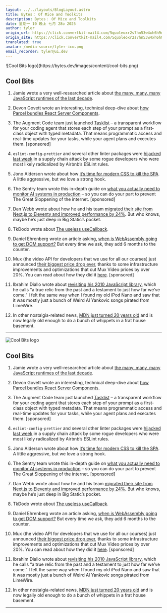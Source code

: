 ```yaml
---
layout: ../../layouts/BlogLayout.astro
title: Bytes： Of Mice and Toolkits
description: Bytes： Of Mice and Toolkits
date: 星期一 10 晚上 七月 28o 2025
author: tyler
origin_url: https://click.convertkit-mail4.com/5quoleoxr2s7hn53w4xh6h9mqg344cnhxdov/wnh2h6uqov2or6h7/aHR0cHM6Ly9ieXRlcy5kZXYvYXJjaGl2ZXMvNDEy
origin_site: https://click.convertkit-mail4.com/5quoleoxr2s7hn53w4xh6h9mqg344cnhxdov/wnh2h6uqov2or6h7/aHR0cHM6Ly9ieXRlcy5kZXYvYXJjaGl2ZXMvNDEy
translated: true
avatar: /media-source/tyler-ico.png
email_recorder: tyler@ui.dev
---
```



<Reference client:only="react" title="Bytes： Of Mice and Toolkits" url="https://click.convertkit-mail4.com/5quoleoxr2s7hn53w4xh6h9mqg344cnhxdov/wnh2h6uqov2or6h7/aHR0cHM6Ly9ieXRlcy5kZXYvYXJjaGl2ZXMvNDEy" />

<Detail client:only="react">
	![Cool Bits logo](https://bytes.dev/images/content/cool-bits.png)

## Cool Bits

1.  Jamie wrote a very well-researched article about [the many, many, many JavaScript runtimes of the last decade](https://click.convertkit-mail4.com/5quoleoxr2s7hn53w4xh6h9mqg344cnhxdov/7qh7h2u94p24oktz/aHR0cHM6Ly9idXR0b25kb3duLmNvbS93aGF0ZXZlcl9qYW1pZS9hcmNoaXZlL3RoZS1tYW55LW1hbnktbWFueS1qYXZhc2NyaXB0LXJ1bnRpbWVzLW9mLXRoZS1sYXN0LWRlY2FkZS8=).
    
2.  Devon Govett wrote an interesting, technical deep-dive about [how Parcel bundles React Server Components](https://click.convertkit-mail4.com/5quoleoxr2s7hn53w4xh6h9mqg344cnhxdov/owhkhwuw8lm8r6cv/aHR0cHM6Ly9kZXZvbmdvdmV0dC5tZS9ibG9nL3BhcmNlbC1yc2MuaHRtbA==).
    
3.  The Augment Code team just launched [Tasklist](https://click.convertkit-mail4.com/5quoleoxr2s7hn53w4xh6h9mqg344cnhxdov/z2hgh7uedr2d37fp/aHR0cHM6Ly93d3cuYXVnbWVudGNvZGUuY29tL2Jsb2cvaG93LXdlLWJ1aWx0LXRhc2tsaXN0) – a transparent workflow for your coding agent that stores each step of your prompt as a first-class object with typed metadata. That means programmatic access and real-time updates for your tasks, while your agent plans and executes them. \[sponsored\]
    
4.  `eslint-config-prettier` and several other linter packages were [hijacked last week](https://click.convertkit-mail4.com/5quoleoxr2s7hn53w4xh6h9mqg344cnhxdov/p8hehqu475w7z5cq/aHR0cHM6Ly93d3cuYmxlZXBpbmdjb21wdXRlci5jb20vbmV3cy9zZWN1cml0eS9wb3B1bGFyLW5wbS1saW50ZXItcGFja2FnZXMtaGlqYWNrZWQtdmlhLXBoaXNoaW5nLXRvLWRyb3AtbWFsd2FyZS8=) in a supply chain attack by some rogue developers who were most likely radicalized by Airbnb’s ESLint rules.
    
5.  Jono Alderson wrote about how [it’s time for modern CSS to kill the SPA](https://click.convertkit-mail4.com/5quoleoxr2s7hn53w4xh6h9mqg344cnhxdov/x0hph3ue7dv7wlc5/aHR0cHM6Ly93d3cuam9ub2FsZGVyc29uLmNvbS9jb25qZWN0dXJlL2l0cy10aW1lLWZvci1tb2Rlcm4tY3NzLXRvLWtpbGwtdGhlLXNwYS8=). A little aggressive, but we love a strong hook.
    
6.  The Sentry team wrote this in-depth guide on [what you actually need to monitor AI systems in production](https://click.convertkit-mail4.com/5quoleoxr2s7hn53w4xh6h9mqg344cnhxdov/6qhehoul268272so/aHR0cHM6Ly9ibG9nLnNlbnRyeS5pby93aGF0LXlvdS1hY3R1YWxseS1uZWVkLXRvLW1vbml0b3ItYWktc3lzdGVtcy1pbi1wcm9kdWN0aW9uLz91dG1fY2FtcGFpZ249YWktZnkyNnEyLWFnZW50bW9uaXRvcmluZyZ1dG1fY29udGVudD1uZXdzbGV0dGVyLWFpLWFnZW50LXJhaHVsLWJsb2ctbGVhcm5tb3JlJnV0bV9tZWRpdW09cGFpZC1jb21tdW5pdHkmdXRtX3NvdXJjZT1ieXRlcw==) – so you can do your part to prevent The Great Sloppening of the internet. \[sponsored\]
    
7.  Dan Webb wrote about how he and his team [migrated their site from Next.js to Eleventy and improved performance by 24%](https://click.convertkit-mail4.com/5quoleoxr2s7hn53w4xh6h9mqg344cnhxdov/58hvh8ug9od9mmb6/aHR0cHM6Ly9ldGNoLmNvL2Jsb2cvd2UtbWlncmF0ZWQtb3VyLXNpdGUtdG8tZWxldmVudHktYW5kLWluY3JlYXNlZC1wZXJmb3JtYW5jZS1ieS0yNC1wZXJjZW50). But who knows, maybe he’s just deep in Big Static’s pocket.
    
8.  TkDodo wrote about [The useless useCallback](https://click.convertkit-mail4.com/5quoleoxr2s7hn53w4xh6h9mqg344cnhxdov/25h2h9u3o0po23f3/aHR0cHM6Ly90a2RvZG8uZXUvYmxvZy90aGUtdXNlbGVzcy11c2UtY2FsbGJhY2s=).
    
9.  Daniel Ehrenberg wrote an article asking, [when is WebAssembly going to get DOM support?](https://click.convertkit-mail4.com/5quoleoxr2s7hn53w4xh6h9mqg344cnhxdov/g3hnhwumzo8z3pur/aHR0cHM6Ly9xdWV1ZS5hY20ub3JnL2RldGFpbC5jZm0_aWQ9Mzc0NjE3NA==) But every time we ask, they add 6 months to the counter.
    
10.  Mux (the video API for developers that we use for all our courses) just announced [their biggest price drop ever](https://click.convertkit-mail4.com/5quoleoxr2s7hn53w4xh6h9mqg344cnhxdov/9qhzhdud23v2pnh9/aHR0cHM6Ly93d3cubXV4LmNvbS9ibG9nL3ByaWNlLWRyb3A=), thanks to some infrastructure improvements and optimizations that cut Mux Video prices by over 20%. You can read about how they did it [here](https://click.convertkit-mail4.com/5quoleoxr2s7hn53w4xh6h9mqg344cnhxdov/9qhzhdud23v2pnh9/aHR0cHM6Ly93d3cubXV4LmNvbS9ibG9nL3ByaWNlLWRyb3A=). \[sponsored\]
    
11.  Ibrahim Diallo wrote about [revisiting his 2010 JavaScript library](https://click.convertkit-mail4.com/5quoleoxr2s7hn53w4xh6h9mqg344cnhxdov/3ohphdu3d95d7xar/aHR0cHM6Ly9pZGlhbGxvLmNvbS9ibG9nL3JldmlzaXRpbmctbXktb2xkLWphdmFzY3JpcHQ=), which he calls “a true relic from the past and a testament to just how far we’ve come.” I felt the same way when I found my old iPod Nano and saw that it was mostly just a bunch of Weird Al Yankovic songs pirated from LimeWire.
    
12.  In other nostalgia-related news, [MDN just turned 20 years old](https://click.convertkit-mail4.com/5quoleoxr2s7hn53w4xh6h9mqg344cnhxdov/n2hohquvo59o3mt6/aHR0cHM6Ly9kZXZlbG9wZXIubW96aWxsYS5vcmcvZW4tVVMvYmxvZy9tZG4tdHVybnMtMjAv) and is now legally old enough to do a bunch of whippets in a frat house basement.
    

* * *


</Detail>

![Cool Bits logo](https://bytes.dev/images/content/cool-bits.png)

## Cool Bits

1. Jamie wrote a very well-researched article about [the many, many, many JavaScript runtimes of the last decade](https://click.convertkit-mail4.com/5quoleoxr2s7hn53w4xh6h9mqg344cnhxdov/7qh7h2u94p24oktz/aHR0cHM6Ly9idXR0b25kb3duLmNvbS93aGF0ZXZlcl9qYW1pZS9hcmNoaXZlL3RoZS1tYW55LW1hbnktbWFueS1qYXZhc2NyaXB0LXJ1bnRpbWVzLW9mLXRoZS1sYXN0LWRlY2FkZS8=).

2. Devon Govett wrote an interesting, technical deep-dive about [how Parcel bundles React Server Components](https://click.convertkit-mail4.com/5quoleoxr2s7hn53w4xh6h9mqg344cnhxdov/owhkhwuw8lm8r6cv/aHR0cHM6Ly9kZXZvbmdvdmV0dC5tZS9ibG9nL3BhcmNlbC1yc2MuaHRtbA==).

3. The Augment Code team just launched [Tasklist](https://click.convertkit-mail4.com/5quoleoxr2s7hn53w4xh6h9mqg344cnhxdov/z2hgh7uedr2d37fp/aHR0cHM6Ly93d3cuYXVnbWVudGNvZGUuY29tL2Jsb2cvaG93LXdlLWJ1aWx0LXRhc2tsaXN0) – a transparent workflow for your coding agent that stores each step of your prompt as a first-class object with typed metadata. That means programmatic access and real-time updates for your tasks, while your agent plans and executes them. \[sponsored]

4. `eslint-config-prettier` and several other linter packages were [hijacked last week](https://click.convertkit-mail4.com/5quoleoxr2s7hn53w4xh6h9mqg344cnhxdov/p8hehqu475w7z5cq/aHR0cHM6Ly93d3cuYmxlZXBpbmdjb21wdXRlci5jb20vbmV3cy9zZWN1cml0eS9wb3B1bGFyLW5wbS1saW50ZXItcGFja2FnZXMtaGlqYWNrZWQtdmlhLXBoaXNoaW5nLXRvLWRyb3AtbWFsd2FyZS8=) in a supply chain attack by some rogue developers who were most likely radicalized by Airbnb’s ESLint rules.

5. Jono Alderson wrote about how [it’s time for modern CSS to kill the SPA](https://click.convertkit-mail4.com/5quoleoxr2s7hn53w4xh6h9mqg344cnhxdov/x0hph3ue7dv7wlc5/aHR0cHM6Ly93d3cuam9ub2FsZGVyc29uLmNvbS9jb25qZWN0dXJlL2l0cy10aW1lLWZvci1tb2Rlcm4tY3NzLXRvLWtpbGwtdGhlLXNwYS8=). A little aggressive, but we love a strong hook.

6. The Sentry team wrote this in-depth guide on [what you actually need to monitor AI systems in production](https://click.convertkit-mail4.com/5quoleoxr2s7hn53w4xh6h9mqg344cnhxdov/6qhehoul268272so/aHR0cHM6Ly9ibG9nLnNlbnRyeS5pby93aGF0LXlvdS1hY3R1YWxseS1uZWVkLXRvLW1vbml0b3ItYWktc3lzdGVtcy1pbi1wcm9kdWN0aW9uLz91dG1fY2FtcGFpZ249YWktZnkyNnEyLWFnZW50bW9uaXRvcmluZyZ1dG1fY29udGVudD1uZXdzbGV0dGVyLWFpLWFnZW50LXJhaHVsLWJsb2ctbGVhcm5tb3JlJnV0bV9tZWRpdW09cGFpZC1jb21tdW5pdHkmdXRtX3NvdXJjZT1ieXRlcw==) – so you can do your part to prevent The Great Sloppening of the internet. \[sponsored]

7. Dan Webb wrote about how he and his team [migrated their site from Next.js to Eleventy and improved performance by 24%](https://click.convertkit-mail4.com/5quoleoxr2s7hn53w4xh6h9mqg344cnhxdov/58hvh8ug9od9mmb6/aHR0cHM6Ly9ldGNoLmNvL2Jsb2cvd2UtbWlncmF0ZWQtb3VyLXNpdGUtdG8tZWxldmVudHktYW5kLWluY3JlYXNlZC1wZXJmb3JtYW5jZS1ieS0yNC1wZXJjZW50). But who knows, maybe he’s just deep in Big Static’s pocket.

8. TkDodo wrote about [The useless useCallback](https://click.convertkit-mail4.com/5quoleoxr2s7hn53w4xh6h9mqg344cnhxdov/25h2h9u3o0po23f3/aHR0cHM6Ly90a2RvZG8uZXUvYmxvZy90aGUtdXNlbGVzcy11c2UtY2FsbGJhY2s=).

9. Daniel Ehrenberg wrote an article asking, [when is WebAssembly going to get DOM support?](https://click.convertkit-mail4.com/5quoleoxr2s7hn53w4xh6h9mqg344cnhxdov/g3hnhwumzo8z3pur/aHR0cHM6Ly9xdWV1ZS5hY20ub3JnL2RldGFpbC5jZm0_aWQ9Mzc0NjE3NA==) But every time we ask, they add 6 months to the counter.

10. Mux (the video API for developers that we use for all our courses) just announced [their biggest price drop ever](https://click.convertkit-mail4.com/5quoleoxr2s7hn53w4xh6h9mqg344cnhxdov/9qhzhdud23v2pnh9/aHR0cHM6Ly93d3cubXV4LmNvbS9ibG9nL3ByaWNlLWRyb3A=), thanks to some infrastructure improvements and optimizations that cut Mux Video prices by over 20%. You can read about how they did it [here](https://click.convertkit-mail4.com/5quoleoxr2s7hn53w4xh6h9mqg344cnhxdov/9qhzhdud23v2pnh9/aHR0cHM6Ly93d3cubXV4LmNvbS9ibG9nL3ByaWNlLWRyb3A=). \[sponsored]

11. Ibrahim Diallo wrote about [revisiting his 2010 JavaScript library](https://click.convertkit-mail4.com/5quoleoxr2s7hn53w4xh6h9mqg344cnhxdov/3ohphdu3d95d7xar/aHR0cHM6Ly9pZGlhbGxvLmNvbS9ibG9nL3JldmlzaXRpbmctbXktb2xkLWphdmFzY3JpcHQ=), which he calls “a true relic from the past and a testament to just how far we’ve come.” I felt the same way when I found my old iPod Nano and saw that it was mostly just a bunch of Weird Al Yankovic songs pirated from LimeWire.

12. In other nostalgia-related news, [MDN just turned 20 years old](https://click.convertkit-mail4.com/5quoleoxr2s7hn53w4xh6h9mqg344cnhxdov/n2hohquvo59o3mt6/aHR0cHM6Ly9kZXZlbG9wZXIubW96aWxsYS5vcmcvZW4tVVMvYmxvZy9tZG4tdHVybnMtMjAv) and is now legally old enough to do a bunch of whippets in a frat house basement.

***


